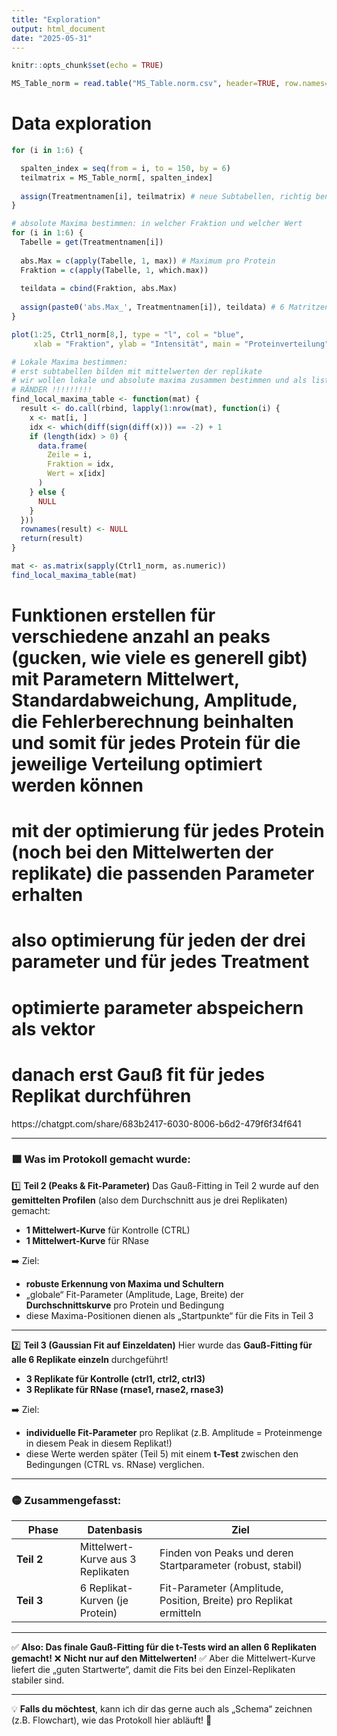 ```yaml
---
title: "Exploration"
output: html_document
date: "2025-05-31"
---
```


```r
knitr::opts_chunk$set(echo = TRUE)
```


```r
MS_Table_norm = read.table("MS_Table.norm.csv", header=TRUE, row.names=1, sep = ",")
```

# Data exploration
```r
for (i in 1:6) {

  spalten_index = seq(from = i, to = 150, by = 6) 
  teilmatrix = MS_Table_norm[, spalten_index]
  
  assign(Treatmentnamen[i], teilmatrix) # neue Subtabellen, richtig benannt
}
```

```r
# absolute Maxima bestimmen: in welcher Fraktion und welcher Wert
for (i in 1:6) {
  Tabelle = get(Treatmentnamen[i])
  
  abs.Max = c(apply(Tabelle, 1, max)) # Maximum pro Protein
  Fraktion = c(apply(Tabelle, 1, which.max))
  
  teildata = cbind(Fraktion, abs.Max)
  
  assign(paste0('abs.Max_', Treatmentnamen[i]), teildata) # 6 Matritzen mit Maxima-Werten in zugehöriger Funktion
}

```

```r
plot(1:25, Ctrl1_norm[8,], type = "l", col = "blue",
     xlab = "Fraktion", ylab = "Intensität", main = "Proteinverteilung")

```

```r
# Lokale Maxima bestimmen:
# erst subtabellen bilden mit mittelwerten der replikate
# wir wollen lokale und absolute maxima zusammen bestimmen und als liste speichern
# RÄNDER !!!!!!!!!
find_local_maxima_table <- function(mat) {
  result <- do.call(rbind, lapply(1:nrow(mat), function(i) {
    x <- mat[i, ]
    idx <- which(diff(sign(diff(x))) == -2) + 1
    if (length(idx) > 0) {
      data.frame(
        Zeile = i,
        Fraktion = idx,
        Wert = x[idx]
      )
    } else {
      NULL
    }
  }))
  rownames(result) <- NULL
  return(result)
}

mat <- as.matrix(sapply(Ctrl1_norm, as.numeric))
find_local_maxima_table(mat)
```
# Funktionen erstellen für verschiedene anzahl an peaks (gucken, wie viele es generell gibt) mit Parametern Mittelwert, Standardabweichung, Amplitude, die Fehlerberechnung beinhalten und somit für jedes Protein für die jeweilige Verteilung optimiert werden können
# mit der optimierung für jedes Protein (noch bei den Mittelwerten der replikate) die passenden Parameter erhalten 
# also optimierung für jeden der drei parameter und für jedes Treatment
# optimierte parameter abspeichern als vektor
# danach erst Gauß fit für jedes Replikat durchführen

https://chatgpt.com/share/683b2417-6030-8006-b6d2-479f6f34f641

------------------------------------------------------------------------

### 🟩 **Was im Protokoll gemacht wurde:**

1️⃣ **Teil 2 (Peaks & Fit-Parameter)** Das Gauß-Fitting in Teil 2 wurde auf den **gemittelten Profilen** (also dem Durchschnitt aus je drei Replikaten) gemacht:

-   **1 Mittelwert-Kurve** für Kontrolle (CTRL)
-   **1 Mittelwert-Kurve** für RNase

➡️ Ziel:

-   **robuste Erkennung von Maxima und Schultern**
-   „globale“ Fit-Parameter (Amplitude, Lage, Breite) der **Durchschnittskurve** pro Protein und Bedingung
-   diese Maxima-Positionen dienen als „Startpunkte“ für die Fits in Teil 3

------------------------------------------------------------------------

2️⃣ **Teil 3 (Gaussian Fit auf Einzeldaten)** Hier wurde das **Gauß-Fitting für alle 6 Replikate einzeln** durchgeführt!

-   **3 Replikate für Kontrolle (ctrl1, ctrl2, ctrl3)**
-   **3 Replikate für RNase (rnase1, rnase2, rnase3)**

➡️ Ziel:

-   **individuelle Fit-Parameter** pro Replikat (z.B. Amplitude = Proteinmenge in diesem Peak in diesem Replikat!)
-   diese Werte werden später (Teil 5) mit einem **t-Test** zwischen den Bedingungen (CTRL vs. RNase) verglichen.

------------------------------------------------------------------------

### 🟡 **Zusammengefasst:**

| Phase | Datenbasis | Ziel |
|---------------|------------------|---------------------------------------|
| **Teil 2** | Mittelwert-Kurve aus 3 Replikaten | Finden von Peaks und deren Startparameter (robust, stabil) |
| **Teil 3** | 6 Replikat-Kurven (je Protein) | Fit-Parameter (Amplitude, Position, Breite) pro Replikat ermitteln |

------------------------------------------------------------------------

✅ **Also: Das finale Gauß-Fitting für die t-Tests wird an allen 6 Replikaten gemacht!** ❌ **Nicht nur auf den Mittelwerten!** ✅ Aber die Mittelwert-Kurve liefert die „guten Startwerte“, damit die Fits bei den Einzel-Replikaten stabiler sind.

------------------------------------------------------------------------

💡 **Falls du möchtest**, kann ich dir das gerne auch als „Schema“ zeichnen (z.B. Flowchart), wie das Protokoll hier abläuft! 🚀
